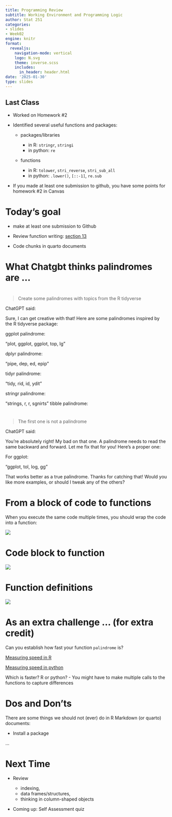 ```yaml
---
title: Programming Review
subtitle: Working Environment and Programming Logic
author: Stat 251
categories:
- slides
- Week02
engine: knitr
format:
  revealjs:
    navigation-mode: vertical
    logo: N.svg
    theme: inverse.scss
    includes:
      in_header: header.html
date: '2025-01-30'
type: slides
---
```


## Last Class

- Worked on Homework #2

- Identified several useful functions and packages:

    - packages/libraries 
    
        - in R: `stringr`, `stringi`
        - in python: `re`
    
    
    - functions
    
      - in R: `tolower`, `stri_reverse`, `stri_sub_all`
      - in python: `.lower()`, `[::-1]`, `re.sub`
  
- If you made at least one submission to github, you have some points for homework #2 in Canvas
  
# Today's goal

- make at least one submission to Github 

- Review function writing: [section 13](https://srvanderplas.github.io/stat-computing-r-python/part-gen-prog/05-functions.html)

- Code chunks in quarto documents

# What Chatgbt thinks palindromes are ...

# 

> Create some palindromes with topics from the R tidyverse

ChatGPT said:

Sure, I can get creative with that! Here are some palindromes inspired by the R tidyverse package:

ggplot palindrome:

"plot, ggplot, ggplot, top, lg"

dplyr palindrome:

"pipe, dep, ed, epip"


tidyr palindrome:

"tidy, rid, id, ydit"

stringr palindrome:

"strings, r, r, sgnirts"
tibble palindrome:

# 

> The first one is not a palindrome

ChatGPT said:

You’re absolutely right! My bad on that one. A palindrome needs to read the same backward and forward. Let me fix that for you! Here's a proper one:

For ggplot:

"ggplot, tol, log, gg"

That works better as a true palindrome. Thanks for catching that! Would you like more examples, or should I tweak any of the others?

# From a block of code to functions

When you execute the same code multiple times, you should wrap the code into a function:

![](fig/palindrome-code-blocks.png)

# Code block to function

![](fig/palindrome-function.png)

# Function definitions

![](https://srvanderplas.github.io/stat-computing-r-python/images/gen-prog/Annotating_function_syntax.png)



# As an extra challenge ... (for extra credit)

Can you establish how fast your function `palindrome` is?

[Measuring speed in R](https://www.r-bloggers.com/2017/05/5-ways-to-measure-running-time-of-r-code/)

[Measuring speed in python](https://docs.python.org/3/library/timeit.html#module-timeit)

Which is faster? R or python? - You might have to make multiple calls to the functions to capture differences



# Dos and Don'ts 

There are some things we should not (ever) do in R Markdown (or quarto) documents:

- Install a package 

...




# Next Time

- Review 

  - indexing, 
  - data frames/structures, 
  - thinking in column-shaped objects
  
- Coming up: Self Assessment quiz
